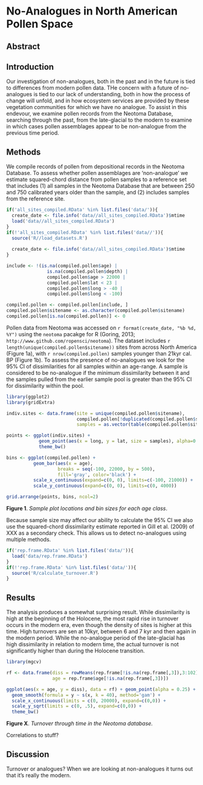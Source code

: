 No-Analogues in North American Pollen Space
========================================================

Abstract
------------------------

Introduction
------------------------
Our investigation of non-analogues, both in the past and in the future is tied to differences from modern pollen data.  THe concern with a future of no-analogues is tied to our lack of understanding, both in how the process of change will unfold, and in how ecosystem services are provided by these vegetation communities for which we have no analogue.
To assist in this endevour, we examine pollen records from the Neotoma Database, searching through the past, from the late-glacial to the modern to examine in which cases pollen assemblages appear to be non-analogue from the previous time period.

Methods
------------------------
We compile records of pollen from depositional records in the Neotoma Database.  To assess whether pollen assemblages are 'non-analogue' we estimate squared-chord distance from pollen samples to a reference set that includes (1) all samples in the Neotoma Database that are between 250 and 750 calibrated years older than the sample, and (2) includes samples from the reference site.

```r

if('all_sites_compiled.RData' %in% list.files('data/')){
  create_date <- file.info('data//all_sites_compiled.RData')$mtime  
  load('data//all_sites_compiled.RData')
}
if(!'all_sites_compiled.RData' %in% list.files('data//')){
  source('R//load_datasets.R')
  
  create_date <- file.info('data//all_sites_compiled.RData')$mtime
}

include <- !(is.na(compiled.pollen$age) | 
               is.na(compiled.pollen$depth) | 
               compiled.pollen$age > 22000 |
               compiled.pollen$lat < 23 |
               compiled.pollen$long > -40 |
               compiled.pollen$long < -100)

compiled.pollen <- compiled.pollen[include, ]
compiled.pollen$sitename <- as.character(compiled.pollen$sitename)
compiled.pollen[is.na(compiled.pollen)] <- 0

```
Pollen data from Neotoma was accessed on `r format(create_date, "%b %d, %Y")` using the `neotoma` pacakge for R (Goring, 2013; `http://www.github.com/ropensci/neotoma`).  The dataset includes `r length(unique(compiled.pollen$sitename))` sites from across North America (Figure 1a), with `r nrow(compiled.pollen)` samples younger than 21kyr cal. BP (Figure 1b).  To assess the presence of no-analogues we look for the 95% CI of dissimilarities for all samples within an age-range.  A sample is considered to be no-analogue if the minimum dissimilarity between it and the samples pulled from the earlier sample pool is greater than the 95% CI  for dissimilarity within the pool.

```r
library(ggplot2)
library(gridExtra)

indiv.sites <- data.frame(site = unique(compiled.pollen$sitename),
                          compiled.pollen[!duplicated(compiled.pollen$sitename), 4:5],
                          samples = as.vector(table(compiled.pollen$sitename)))

points <- ggplot(indiv.sites) + 
            geom_point(aes(x = long, y = lat, size = samples), alpha=0.3) +
            theme_bw()

bins <- ggplot(compiled.pollen) + 
          geom_bar(aes(x = age), 
                   breaks = seq(-100, 22000, by = 500), 
                   fill='gray', color='black') +
          scale_x_continuous(expand=c(0, 0), limits=c(-100, 21000)) +
          scale_y_continuous(expand=c(0, 0), limits=c(0, 4000))

grid.arrange(points, bins, ncol=2)

```
**Figure 1**. *Sample plot locations and bin sizes for each age class*.

Because sample size may affect our ability to calculate the 95% CI we also use the squared-chord dissimilarity estimate reported in Gill et al. (2009) of XXX as a secondary check.  This allows us to detect no-analogues using multiple methods.


```r

if('rep.frame.RData' %in% list.files('data/')){
  load('data/rep.frame.RData')
}
if(!'rep.frame.RData' %in% list.files('data/')){
  source('R/calculate_turnover.R')
}

```

Results
-------------------------
The analysis produces a somewhat surprising result.  While dissimilarity is high at the beginning of the Holocene, the most rapid rise in turnover occurs in the modern era, even though the density of sites is higher at this time.  High turnovers are sen at 10kyr, between 6 and 7 kyr and then again in the modern period.  While the no-analogue period of the late-glacial has high dissimilarity in relation to modern time, the actual turnover is not significantly higher than during the Holocene transition.


```r

library(mgcv)

rf <- data.frame(diss = rowMeans(rep.frame[!is.na(rep.frame[,3]),3:102], na.rm=TRUE), 
                 age = rep.frame$age[!is.na(rep.frame[,3])])

ggplot(aes(x = age, y = diss), data = rf) + geom_point(alpha = 0.25) +
  geom_smooth(formula = y ~ s(x, k = 40), method='gam') +
  scale_x_continuous(limits = c(0, 20000), expand=c(0,0)) +
  scale_y_sqrt(limits = c(0, .5), expand=c(0,0)) +
  theme_bw()

```
**Figure X**. *Turnover through time in the Neotoma database.*

Correlations to stuff?

Discussion
---------------------------
Turnover or analogues?  When we are looking at non-analogues it turns out that it's really the modern.